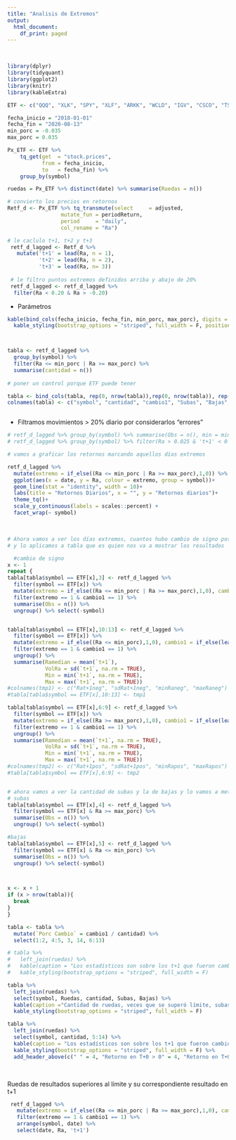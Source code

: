 ```yaml
---
title: "Analisis de Extremos"
output:
  html_document:
    df_print: paged
---
```


<br>

```r

library(dplyr)
library(tidyquant)
library(ggplot2)
library(knitr)
library(kableExtra)

ETF <- c("QQQ", "XLK", "SPY", "XLF", "ARKK", "WCLD", "IGV", "CSCO", "TSLA", "AMD")

fecha_inicio = "2018-01-01"
fecha_fin = "2020-08-13"
min_porc = -0.035
max_porc = 0.035

Px_ETF <- ETF %>%
    tq_get(get  = "stock.prices",
           from = fecha_inicio,
           to   = fecha_fin) %>%
    group_by(symbol) 

ruedas = Px_ETF %>% distinct(date) %>% summarise(Ruedas = n())

# convierto los precios en retornos
Retf_d <- Px_ETF %>% tq_transmute(select     = adjusted, 
                 mutate_fun = periodReturn, 
                 period     = "daily", 
                 col_rename = "Ra")

# le caclulo t+1, t+2 y t+3
 retf_d_lagged <- Retf_d %>% 
   mutate('t+1' = lead(Ra, n = 1),
          't+2' = lead(Ra, n = 2),
          't+3' = lead(Ra, n= 3))
 
 # le filtro puntos extremos definidos arriba y abajo de 20%
 retf_d_lagged <- retf_d_lagged %>%
  filter(Ra < 0.20 & Ra > -0.20)

```
  

- Parámetros
<br>


```r



kable(bind_cols(fecha_inicio, fecha_fin, min_porc, max_porc), digits = 3, col.names = c("Fecha Inicio", "Fecha Fin", "Lim Inf", "Lim Sup")) %>% 
  kable_styling(bootstrap_options = "striped", full_width = F, position = "center")



tabla <- retf_d_lagged %>%
  group_by(symbol) %>% 
  filter(Ra <= min_porc | Ra >= max_porc) %>% 
  summarise(cantidad = n())
  
# poner un control porque ETF puede tener 

tabla <- bind_cols(tabla, rep(0, nrow(tabla)),rep(0, nrow(tabla)), rep(0, nrow(tabla)),rep(0, nrow(tabla)),rep(0, nrow(tabla)),rep(0, nrow(tabla)),rep(0, nrow(tabla)),rep(0, nrow(tabla)),rep(0, nrow(tabla)),rep(0, nrow(tabla)),rep(0, nrow(tabla)) )
colnames(tabla) <- c("symbol", "cantidad", "cambio1", "Subas", "Bajas", "Rat+1pos", "sdRat+1pos", "minRapos", "maxRapos", "Rat+1neg", "sdRat+1neg", "minRaneg", "maxRaneg")



```
  

- Filtramos movimientos > 20% diario por considerarlos "errores" 
  


```r



# retf_d_lagged %>% group_by(symbol) %>% summarise(Obs = n(), min = min(Ra), max = max(Ra), mean = mean(Ra))
# retf_d_lagged %>% group_by(symbol) %>% filter(Ra > 0.025 & 't+1' < 0 & 't+2' < 0 & 't+3' < 0) %>% summarise(Obs = n(), Mu.RndtoDiario = mean(Ra), Mu.RndtoDiario't+1' = mean('t+1'), .groups = "drop") 

# vamos a graficar los retornos marcando aquellos días extremos

retf_d_lagged %>% 
  mutate(extremo = if_else((Ra <= min_porc | Ra >= max_porc),1,0)) %>%
  ggplot(aes(x = date, y = Ra, colour = extremo, group = symbol))+
  geom_line(stat = "identity", width = 10)+
  labs(title = "Retornos Diarios", x = "", y = "Retornos diarios")+
  theme_tq()+
  scale_y_continuous(labels = scales::percent) + 
  facet_wrap(~ symbol)
````
  
<br>

```r



# Ahora vamos a ver los días extremos, cuantos hubo cambio de signo posterior
# y lo aplicamos a tabla que es quien nos va a mostrar los resultados

  #cambio de signo
x <- 1
repeat {
tabla[tabla$symbol == ETF[x],3] <- retf_d_lagged %>%
  filter(symbol == ETF[x]) %>% 
  mutate(extremo = if_else((Ra <= min_porc | Ra >= max_porc),1,0), cambio1 = if_else(lead(Ra)*Ra < 0, 1, 0)) %>% 
  filter(extremo == 1 & cambio1 == 1) %>%
  summarise(Obs = n()) %>% 
  ungroup() %>% select(-symbol)


tabla[tabla$symbol == ETF[x],10:13] <- retf_d_lagged %>%
  filter(symbol == ETF[x]) %>% 
  mutate(extremo = if_else((Ra <= min_porc),1,0), cambio1 = if_else(lead(Ra)*Ra < 0, 1, 0)) %>% 
  filter(extremo == 1 & cambio1 == 1) %>%
  ungroup() %>% 
  summarise(Ramedian = mean(`t+1`),
            VolRa = sd(`t+1`, na.rm = TRUE),
            Min = min(`t+1`, na.rm = TRUE),
            Max = max(`t+1`, na.rm = TRUE))
#colnames(tmp1) <- c("Rat+1neg", "sdRat+1neg", "minRaneg", "maxRaneg")
#tabla[tabla$symbol == ETF[x],10:13] <- tmp1

tabla[tabla$symbol == ETF[x],6:9] <- retf_d_lagged %>%
  filter(symbol == ETF[x]) %>% 
  mutate(extremo = if_else((Ra >= max_porc),1,0), cambio1 = if_else(lead(Ra)*Ra < 0, 1, 0)) %>% 
  filter(extremo == 1 & cambio1 == 1) %>% 
  ungroup() %>% 
  summarise(Ramedian = mean(`t+1`, na.rm = TRUE),
            VolRa = sd(`t+1`, na.rm = TRUE),
            Min = min(`t+1`, na.rm = TRUE),
            Max = max(`t+1`, na.rm = TRUE))
#colnames(tmp2) <- c("Rat+1pos", "sdRat+1pos", "minRapos", "maxRapos")
#tabla[tabla$symbol == ETF[x],6:9] <- tmp2


# ahora vamos a ver la cantidad de subas y la de bajas y lo vamos a meter en la tabla
# subas
tabla[tabla$symbol == ETF[x],4] <- retf_d_lagged %>% 
  filter(symbol == ETF[x] & Ra >= max_porc) %>%
  summarise(Obs = n()) %>% 
  ungroup() %>% select(-symbol) 

#bajas
tabla[tabla$symbol == ETF[x],5] <- retf_d_lagged %>% 
  filter(symbol == ETF[x] & Ra <= min_porc) %>%
  summarise(Obs = n()) %>% 
  ungroup() %>% select(-symbol)



x <- x + 1
if (x > nrow(tabla)){
  break
}
}

tabla <- tabla %>%
  mutate(`Porc Cambio` = cambio1 / cantidad) %>% 
  select(1:2, 4:5, 3, 14, 6:13)

# tabla %>%
#   left_join(ruedas) %>% 
#   kable(caption = "Los estadísticos son sobre los t+1 que fueron cambio de sign vs t+0", digits = c(rep(0, 5), 2, rep(4, 8)), col.names = c("Ticker", "Q", "Subas", "Bajas", "Cambio Signo", "%", "media.Ret (t+1) - Pos", "desvio.Ret(t+1) - Pos", "min.Ret(t+1) - Pos", "max.Ret(t+1) - Pos", "media.Ret (t+1) - Neg", "desvio.Ret(t+1) - Neg", "min.Ret(t+1) - Neg", "max.Ret(t+1) - Neg" )) %>% 
#   kable_styling(bootstrap_options = "striped", full_width = F)

tabla %>% 
  left_join(ruedas) %>% 
  select(symbol, Ruedas, cantidad, Subas, Bajas) %>% 
  kable(caption ="Cantidad de ruedas, veces que se superó límite, subas y bajas", col.names = c("Ticker", "Ruedas", "Veces Superado", "Subas", "Bajas")) %>% 
  kable_styling(bootstrap_options = "striped", full_width = F)

tabla %>% 
  left_join(ruedas) %>% 
  select(symbol, cantidad, 5:14) %>% 
  kable(caption = "Los estadísticos son sobre los t+1 que fueron cambio de sign vs t+0", digits = c(rep(0,3), rep(4, 12)), col.names = c("Ticker", "Q", "Cambio Signo", "%", "media.Ret (t+1) - Pos", "desvio.Ret(t+1) - Pos", "min.Ret(t+1) - Pos", "max.Ret(t+1) - Pos", "media.Ret (t+1) - Neg", "desvio.Ret(t+1) - Neg", "min.Ret(t+1) - Neg", "max.Ret(t+1) - Neg" )) %>% 
  kable_styling(bootstrap_options = "striped", full_width = F) %>% 
  add_header_above(c(" " = 4, "Retorno en T+0 > 0" = 4, "Retorno en T+0 < 0" = 4))
````
<br>

Ruedas de resultados superiores al límite y su correspondiente resultado en t+1

```r
 retf_d_lagged %>%
   mutate(extremo = if_else((Ra <= min_porc | Ra >= max_porc),1,0), cambio1 = if_else(lead(Ra)*Ra < 0, 1, 0)) %>% 
   filter(extremo == 1 & cambio1 == 1) %>%
   arrange(symbol, date) %>% 
   select(date, Ra, 't+1')

```




